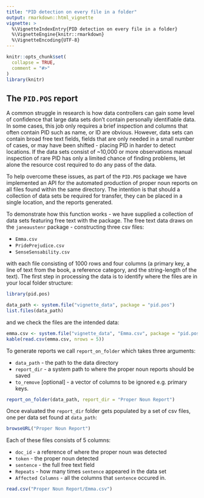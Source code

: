 ```yaml
---
title: "PID detection on every file in a folder"
output: rmarkdown::html_vignette
vignette: >
  %\VignetteIndexEntry{PID detection on every file in a folder}
  %\VignetteEngine{knitr::rmarkdown}
  %\VignetteEncoding{UTF-8}
---
```


```r
knitr::opts_chunk$set(
  collapse = TRUE,
  comment = "#>"
)
library(knitr)
```

## The `PID.POS` report

A common struggle in research is how data controllers can gain some level of confidence that large data sets don't contain personally identifiable data.  In some cases, this job only requires a brief inspection and columns that often contain PID such as name, or ID are obvious.  However, data sets can contain broad free text fields, fields that are only needed in a small number of cases, or may have been shifted - placing PID in harder to detect locations.  If the data sets consist of ~10,000  or more observations manual inspection of rare PID has only a limited chance of finding problems, let alone the resource cost required to do any pass of the data.   

To help overcome these issues, as part of the `PID.POS` package we have implemented an API for the automated production  of proper noun reports on all files found within the same directory.  The intention is that should a collection of data sets be required for transfer, they can be placed in a single location, and the reports generated. 

To demonstrate how this function works - we have supplied a collection of data sets featuring free text with the package.  The free text data draws on the `janeaustenr` package - constructing three csv files:

* `Emma.csv`
* `PridePrejudice.csv`
* `SenseSensability.csv`

with each file consisting of 1000 rows and four columns (a primary key, a line of text from the book, a reference category, and the string-length of the text).  The first step in processing the data is to identify where the files are in your local folder structure:

```r
library(pid.pos)

data_path <- system.file("vignette_data", package = "pid.pos")
list.files(data_path)
```
and we check the files are the intended data:

``` r
emma.csv <- system.file("vignette_data", "Emma.csv", package = "pid.pos")
kable(read.csv(emma.csv, nrows = 5))
```
To generate reports we call `report_on_folder` which takes three arguments:

* `data_path` - the path to the data directory
* `report_dir` - a system path to where the proper noun reports should be saved
* `to_remove` [optional] - a vector of columns to be ignored e.g. primary keys.

``` r
report_on_folder(data_path, report_dir = "Proper Noun Report")
```

Once evaluated the `report_dir` folder  gets populated by a set of csv files, one per data set found at `data_path`:

``` r
browseURL("Proper Noun Report")
```

Each of these files consists of 5 columns:

* `doc_id` - a reference of where the proper noun was detected
* `token` - the proper noun detected
* `sentence` - the full free text field
* `Repeats` - how many times `sentence` appeared in the data set
* `Affected Columns` - all the columns that `sentence` occured in.

``` r
read.csv("Proper Noun Report/Emma.csv")
```
